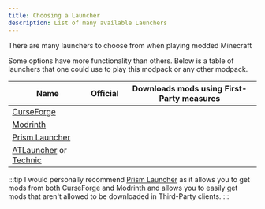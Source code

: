 ```yaml
---
title: Choosing a Launcher
description: List of many available Launchers
---
```



There are many launchers to choose from when playing modded Minecraft

Some options have more functionality than others. Below is a table of launchers that one could use to play this modpack or any other modpack.

| Name                                                                                          | Official                                           | Downloads mods using First-Party measures          |
| --------------------------------------------------------------------------------------------- | -------------------------------------------------- | -------------------------------------------------- |
| [CurseForge](https://www.curseforge.com/download/app) <Icon name="simple-icons:curseforge" /> | <Icon name="simple-icons:checkmarx" size="2rem" /> | <Icon name="simple-icons:checkmarx" size="2rem" /> |
| [Modrinth](https://modrinth.com/app)                                                          | <Icon name="simple-icons:checkmarx" size="2rem" /> | <Icon name="simple-icons:checkmarx" size="2rem" /> |
| [Prism Launcher](https://github.com/PrismLauncher/PrismLauncher)                              | <Icon name="twemoji:cross-mark" size="2rem" />     | <Icon name="twemoji:cross-mark" size="2rem" />     |
| [ATLauncher](https://atlauncher.com/) or [Technic](https://www.technicpack.net/)              | <Icon name="twemoji:cross-mark" size="2rem" />     | <Icon name="twemoji:cross-mark" size="2rem" />     |

:::tip
I would personally recommend [Prism Launcher](https://github.com/PrismLauncher/PrismLauncher) as it allows you to get mods from both CurseForge and Modrinth and allows you to easily get mods that aren't allowed to be downloaded in Third-Party clients.
:::
